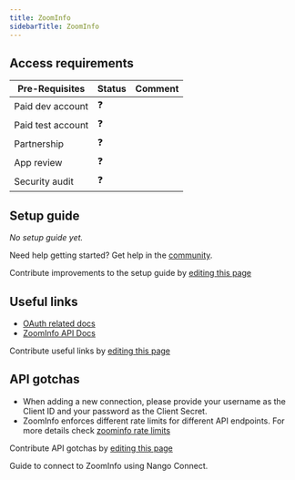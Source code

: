 ```yaml
---
title: ZoomInfo
sidebarTitle: ZoomInfo
---
```



<Overview />
<PreBuiltTooling />
<PreBuiltUseCases />

## Access requirements
| Pre-Requisites | Status | Comment|
| - | - | - |
| Paid dev account | ❓ |  |
| Paid test account | ❓ |  |
| Partnership | ❓ | |
| App review | ❓ |  |
| Security audit | ❓ | |


## Setup guide

_No setup guide yet._

<Tip>Need help getting started? Get help in the [community](https://nango.dev/slack).</Tip>

<Note>Contribute improvements to the setup guide by [editing this page](https://github.com/nangohq/nango/tree/master/docs/integrations/all/zoominfo.mdx)</Note>


## Useful links

-   [OAuth related docs](https://api-docs.zoominfo.com/#477888fc-8308-4645-81ca-ca7a6d7ba3d1)
-   [ZoomInfo API Docs](https://api-docs.zoominfo.com/#intro)

<Note>Contribute useful links by [editing this page](https://github.com/nangohq/nango/tree/master/docs/integrations/all/zoominfo.mdx)</Note>

## API gotchas

-   When adding a new connection, please provide your username as the Client ID and your password as the Client Secret.
-   ZoomInfo enforces different rate limits for different API endpoints. For more details check [zoominfo rate limits](https://api-docs.zoominfo.com/#rate-and-usage-limits)

<Note>Contribute API gotchas by [editing this page](https://github.com/nangohq/nango/tree/master/docs/integrations/all/zoominfo.mdx)</Note>

<Card title="Connect to ZoomInfo" icon="link" href="/integrations/all/zoominfo/connect" horizontal>
  Guide to connect to ZoomInfo using Nango Connect.
</Card>
